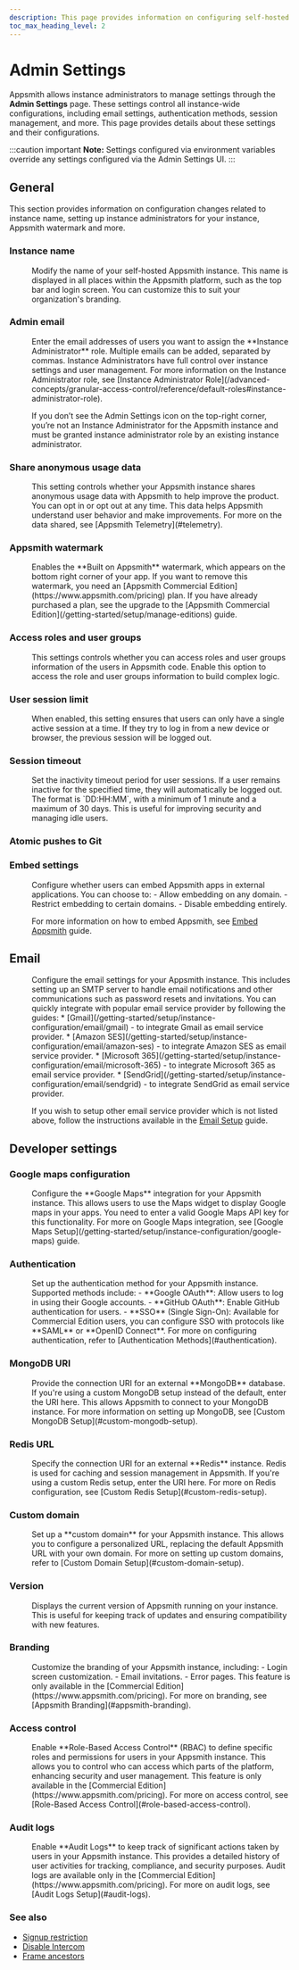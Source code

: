 ```yaml
---
description: This page provides information on configuring self-hosted Appsmith instance using Admin settings UI.
toc_max_heading_level: 2
---
```

# Admin Settings

Appsmith allows instance administrators to manage settings through the **Admin Settings** page. These settings control all instance-wide configurations, including email settings, authentication methods, session management, and more. This page provides details about these settings and their configurations. 

:::caution important
 **Note:** Settings configured via environment variables override any settings configured via the Admin Settings UI.
:::

## General

This section provides information on configuration changes related to instance name, setting up instance administrators for your instance, Appsmith watermark and more.

### Instance name

<dd>
Modify the name of your self-hosted Appsmith instance. This name is displayed in all places within the Appsmith platform, such as the top bar and login screen. You can customize this to suit your organization's branding.
</dd>

### Admin email

<dd>
Enter the email addresses of users you want to assign the **Instance Administrator** role. Multiple emails can be added, separated by commas. Instance Administrators have full control over instance settings and user management. For more information on the Instance Administrator role, see [Instance Administrator Role](/advanced-concepts/granular-access-control/reference/default-roles#instance-administrator-role). 

If you don’t see the Admin Settings icon on the top-right corner, you’re not an Instance Administrator for the Appsmith instance and must be granted instance administrator role by an existing instance administrator. 
</dd>

### Share anonymous usage data

<dd>
This setting controls whether your Appsmith instance shares anonymous usage data with Appsmith to help improve the product. You can opt in or opt out at any time. This data helps Appsmith understand user behavior and make improvements.
For more on the data shared, see [Appsmith Telemetry](#telemetry).
</dd>

### Appsmith watermark

<dd>
Enables the **Built on Appsmith** watermark, which appears on the bottom right corner of your app. If you want to remove this watermark, you need an [Appsmith Commercial Edition](https://www.appsmith.com/pricing) plan. If you have already purchased a plan, see the upgrade to the [Appsmith Commercial Edition](/getting-started/setup/manage-editions) guide.
</dd>

### Access roles and user groups 
<dd>
This settings controls whether you can access roles and user groups information of the users in Appsmith code. Enable this option to access the role and user groups information to build complex logic.
</dd> 


### User session limit

<dd>
When enabled, this setting ensures that users can only have a single active session at a time. If they try to log in from a new device or browser, the previous session will be logged out.
</dd>


### Session timeout

<dd>
Set the inactivity timeout period for user sessions. If a user remains inactive for the specified time, they will automatically be logged out. The format is `DD:HH:MM`, with a minimum of 1 minute and a maximum of 30 days.
This is useful for improving security and managing idle users. 
</dd>

### Atomic pushes to Git

<dd></dd>


### Embed settings

<dd>
Configure whether users can embed Appsmith apps in external applications. You can choose to:
- Allow embedding on any domain.
- Restrict embedding to certain domains.
- Disable embedding entirely.

For more information on how to embed Appsmith, see [Embed Appsmith](/advanced-concepts/embed-appsmith-into-existing-application) guide.
</dd>

## Email

<dd>
Configure the email settings for your Appsmith instance. This includes setting up an SMTP server to handle email notifications and other communications such as password resets and invitations. You can quickly integrate with popular email service provider by following the guides:
  * [Gmail](/getting-started/setup/instance-configuration/email/gmail) - to integrate Gmail as email service provider.
  * [Amazon SES](/getting-started/setup/instance-configuration/email/amazon-ses) - to integrate Amazon SES as email service provider.
  * [Microsoft 365](/getting-started/setup/instance-configuration/email/microsoft-365) - to integrate Microsoft 365 as email service provider.
  * [SendGrid](/getting-started/setup/instance-configuration/email/sendgrid) - to integrate SendGrid as email service provider.
  
  If you wish to setup other email service provider which is not listed above, follow the instructions available in the [Email Setup](/getting-started/setup/instance-configuration/email) guide.

</dd>




## Developer settings
<dd>

</dd>

### Google maps configuration

<dd>
Configure the **Google Maps** integration for your Appsmith instance. This allows users to use the Maps widget to display Google maps in your apps. You need to enter a valid Google Maps API key for this functionality. For more on Google Maps integration, see [Google Maps Setup](/getting-started/setup/instance-configuration/google-maps) guide.
</dd>


### Authentication

<dd>
Set up the authentication method for your Appsmith instance. Supported methods include:
- **Google OAuth**: Allow users to log in using their Google accounts.
- **GitHub OAuth**: Enable GitHub authentication for users.
- **SSO** (Single Sign-On): Available for Commercial Edition users, you can configure SSO with protocols like **SAML** or **OpenID Connect**.
For more on configuring authentication, refer to [Authentication Methods](#authentication).
</dd>


### MongoDB URI

<dd>
Provide the connection URI for an external **MongoDB** database. If you're using a custom MongoDB setup instead of the default, enter the URI here. This allows Appsmith to connect to your MongoDB instance.
For more information on setting up MongoDB, see [Custom MongoDB Setup](#custom-mongodb-setup).
</dd>



### Redis URL

<dd>
Specify the connection URI for an external **Redis** instance. Redis is used for caching and session management in Appsmith. If you're using a custom Redis setup, enter the URI here.
For more on Redis configuration, see [Custom Redis Setup](#custom-redis-setup).
</dd>



### Custom domain

<dd>
Set up a **custom domain** for your Appsmith instance. This allows you to configure a personalized URL, replacing the default Appsmith URL with your own domain. 
For more on setting up custom domains, refer to [Custom Domain Setup](#custom-domain-setup).
</dd>



### Version

<dd>
Displays the current version of Appsmith running on your instance. This is useful for keeping track of updates and ensuring compatibility with new features.
</dd>



### Branding

<dd>
Customize the branding of your Appsmith instance, including:
- Login screen customization.
- Email invitations.
- Error pages.
This feature is only available in the [Commercial Edition](https://www.appsmith.com/pricing).
For more on branding, see [Appsmith Branding](#appsmith-branding).
</dd>



### Access control

<dd>
Enable **Role-Based Access Control** (RBAC) to define specific roles and permissions for users in your Appsmith instance. This allows you to control who can access which parts of the platform, enhancing security and user management.
This feature is only available in the [Commercial Edition](https://www.appsmith.com/pricing).
For more on access control, see [Role-Based Access Control](#role-based-access-control).
</dd>



### Audit logs

<dd>
Enable **Audit Logs** to keep track of significant actions taken by users in your Appsmith instance. This provides a detailed history of user activities for tracking, compliance, and security purposes.
Audit logs are available only in the [Commercial Edition](https://www.appsmith.com/pricing).
For more on audit logs, see [Audit Logs Setup](#audit-logs).
</dd>



### See also

- [Signup restriction](/getting-started/setup/instance-configuration/disable-user-signup)
- [Disable Intercom](/getting-started/setup/instance-configuration/disable-intercom)
- [Frame ancestors](/getting-started/setup/instance-configuration/frame-ancestors)